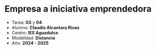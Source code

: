 # Empresa a iniciativa emprendedora
 
* Tarea: **03** y **04**
* Alumno: **Claudio Alcantara Rivas**
* Centro: **IES Aguadulce**
* Modalidad: **Distancia**
* Año: **2024 - 2025**
